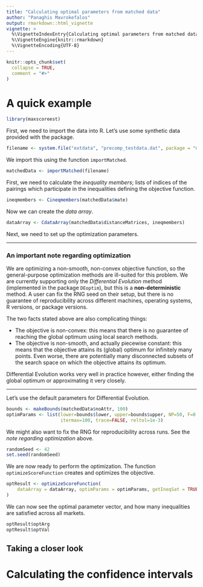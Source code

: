 ```yaml
---
title: "Calculating optimal parameters from matched data"
author: "Panaghis Mavrokefalos"
output: rmarkdown::html_vignette
vignette: >
  %\VignetteIndexEntry{Calculating optimal parameters from matched data}
  %\VignetteEngine{knitr::rmarkdown}
  %\VignetteEncoding{UTF-8}
---
```


```r
knitr::opts_chunk$set(
  collapse = TRUE,
  comment = "#>"
)
```

# A quick example

```r
library(maxscoreest)
```

First, we need to import the data into R. Let's use some synthetic data provided
with the package.

```r
filename <- system.file("extdata", "precomp_testdata.dat", package = "maxscoreest")
```

We import this using the function `importMatched`.

<!--TODO-->
```r
matchedData <- importMatched(filename)
```

First, we need to calculate the *inequality members*; lists of indices of the
pairings which participate in the inequalities defining the objective function.

```r
ineqmembers <- Cineqmembers(matchedData$mate)
```

Now we can create the *data array*.

```r
dataArray <- CdataArray(matchedData$distanceMatrices, ineqmembers)
```

Next, we need to set up the optimization parameters.

---

### An important note regarding optimization

We are optimizing a non-smooth, non-convex objective function, so the
general-purpose optimization methods are ill-suited for this problem. We are
currently supporting only the *Differential Evolution* method (implemented in
the package `DEoptim`), but this is a **non-deterministic** method. A user can
fix the RNG seed on their setup, but there is no guarantee of reproducibility
across different machines, operating systems, R versions, or package versions.

The two facts stated above are also complicating things:

- The objective is non-convex: this means that there is no guarantee of reaching
the global optimum using local search methods.
- The objective is non-smooth, and actually piecewise constant: this means that
the objective attains its (global) optimum for infinitely many points. Even
worse, there are potentially many disconnected subsets of the search space on
which the objective attains its optimum.

Differential Evolution works very well in practice however, either finding the
global optimum or approximating it very closely.

---

Let's use the default parameters for Differential Evolution.

<!--TODO turn into function, TODO echo, TODO what is bounds-->
```r
bounds <- makeBounds(matchedData$noAttr, 100)
optimParams <- list(lower=bounds$lower, upper=bounds$upper, NP=50, F=0.6, CR=0.5,
                    itermax=100, trace=FALSE, reltol=1e-3)
```

We might also want to fix the RNG for reproducibility across runs. See the
*note regarding optimization* above.

```r
randomSeed <- 42
set.seed(randomSeed)
```

We are now ready to perform the optimization. The function
`optimizeScoreFunction` creates and optimizes the objective.

<!--TODO unname-->
```r
optResult <- optimizeScoreFunction(
    dataArray = dataArray, optimParams = optimParams, getIneqSat = TRUE
)
```

We can now see the optimal parameter vector, and how many inequalities are
satisfied across all markets.
```r
optResult$optArg
optResult$optVal
```

## Taking a closer look

# Calculating the confidence intervals
